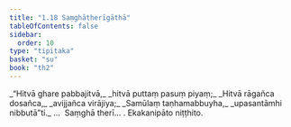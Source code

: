 ```yaml
---
title: "1.18 Saṃghātherīgāthā"
tableOfContents: false
sidebar:
  order: 10
type: "tipitaka"
basket: "su"
book: "th2"
---
```



<DynamicBreadcrumb />

<Division number="18" book="th2" bookNo="19" page="380">

<Paragraph number="36" type="verses" book="th2">
_“Hitvā ghare pabbajitvā,_  
_hitvā puttaṃ pasuṃ piyaṃ;_  
_Hitvā rāgañca dosañca,_  
_avijjañca virājiya;_  
_Samūlaṃ taṇhamabbuyha,_  
_upasantāmhi nibbutā”ti._  


</Paragraph>
</Division>

<Paragraph number="37" type="center" book="th2">
…  Saṃghā therī… .



</Paragraph>

<Paragraph number="38" type="center" book="th2">
Ekakanipāto niṭṭhito.
</Paragraph>